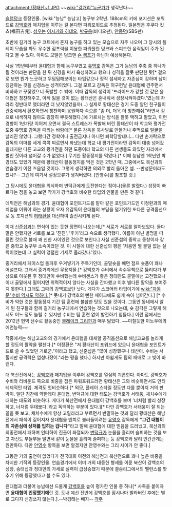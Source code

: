 attachment:/황태산~1.JPG
~~[[wiki:"강개리"누군가]]가 생각난다~~

[[슬램덩크]] 등장인물. [wiki:"능남" 능남고] 농구부 2학년. 188cm의 키에 포지션은 포워드로 [[강백호]]와 매치업을 이루는 걸 본다면 파워포워드로 추정된다. 일본명은 후쿠다 킷쵸(福田吉兆).
[[성우]]는 [[이시카와 히데오]], [[박규웅]](비디오판), [[안종덕]](SBS판)

초반에 길거리 농구 코트에서 혼자 농구를 하고 있는 모습으로 자주 나오며 그 당시의 플레이 모습을 봐도 우수한 점프력을 이용한 파워풀한 덩크와 스피드한 움직임이 주가 된다고 볼 수 있다. 아마도 모델은 덩크맨 [[숀 켐프]]가 아닌가 예상해본다. 

사실 1학년때부터 윤대협과 함께 농구부였고 [[유명호]] 감독은 그가 능남의 주축 중 하나가 될 것이라는 판단을 한 뒤 신경을 써서 육성하려고 했으나 성격을 잘못 판단한 탓[* 겉으로 보면 뭔가 느긋하고 무덤덤해보이는 타입같으나 정작 섬세하고 자존심이 강하며 남이 칭찬하는 것을 신경쓰는 성격이었다. 그걸 모르고 감독은 허구헌날 윤대협에 견주면서 비하하고 꾸짖었으니 폭발할 수 밖에. 이때 감독의 생각이 '프라이드가 강할 것 같은 윤대협은 칭찬해주고, 아직 잃을 것이 없는 황태산은 혼내줘서 성장시켜야겠다.'였는데 차라리 정반대로 했더라면 더 낫지않았을까(...) 실제로 황태산은 경기 도중 알던 친구들이 관중석에서 환호하면서 칭찬하며 응원하자 속으론 "좀 더, 더욱 더 칭찬해줘."라면서 겉으로 내색하지 않아도 굉장히 뿌듯해했다.]에 가르치는 방식을 잘못 택하고 말았고, 이런 경향이 1년가량 이어져 오면서 결국 스트레스가 폭발해 버린 황태산이 타 학교와 평가전 도중 유명호 감독을 때리는 바람에[* 물론 감독을 묵사발로 만들거나 주먹으로 얼굴을 날리진 않았다. 그랬다간 정학이나 출전금지나 아니면 퇴학당할테니… 다만 손가락으로 감독의 이마를 세게 콕콕 찌르면서 화냈는데 학교 내 평가전이라면 감독이 대충 넘어갔을테지만 다른 고교와 평가전을 하던 도중이라 학교의 다른 선생들도 와있던 자리에서 벌인 짓이라 넘어갈 수가 없었다.] 무기한 활동정지를 먹었다.[* 이때 능남엔 1학년인 박경태도 있었기 때문에 황태산이 활동정지를 먹은 것은 2학년 때, 그중에서도 북산과의 연습경기 이전 즈음일 것이다. 그렇게 생각하면 의외로 빨리 돌아온 셈. --반성문이라도 썼나?-- 그런데 여기서 설정오류가 생겨버렸다. [안영수]를 참조할 것.]

그 당시에도 윤대협을 의식하며 변덕규에게 도전한다는 점이나(물론 발렸다.) 성장이 빠르다는 점을 놓고 보면 작가가 강백호와 비슷한 타입의 인물을 만든 것 같다.

데뷔전은 해남과의 경기. 윤대협이 포인트가드를 맡아 같은 포인트가드인 이정환과의 매치업을 이뤄야 하는 상황이 오자 유감독이 윤대협의 부담을 덜기위한 또다른 공격옵션으로 동 포지션의 [[허태환]]을 대신하여 출전시키게 된다.

이때 [[신준섭]]과는 면식이 있는 듯한 장면이 나오는데,[* 서로가 서로를 알아보았다. 둘다 말은 안했지만 서로를 보고 '진진', '후키'라고 속으로 생각했다. 이름이 아닌 별명을 떠올린 것으로 볼때 꽤 친한 사이였던 것으로 보인다.] 사실 신준섭의 중학교 동창이자 같은 중학교 농구부 소속이었던 것. 이 시절에 대한 신준섭의 평은 '처음엔 별 볼일 없는 실력이었는데 그 실력이 맹렬한 기세로 올라갔다.'였다.

중거리에서 페이스업 돌파후 우겨넣기가 주특기인데, 골밑슛을 빼면 점프 슛폼이 꽤나 어설프다. 그래서 중거리에선 무용지물.[* 강백호가 수비에서 속수무책으로 뚫리다가 부상으로 아웃된 후 정대만이 수비했는데 수비센스가 좋은 정대만도 골밑에선 고전했으나 이내 골밑에서 떨어지면 위력적이지 않다는 사실을 간파했고 이후 별다른 활약을 보여주지 못한다.] 그래도 그때의 강백호보단 낫다. 게다가 스코어러 타입이기에 [[wiki:"자동문"수비 역시도 약하다.]][* 풋내기 강백호의 뻔한 페이크에도 쉽게 속아 넘어간다.] [* 수비가 약한 것은 활동정지 기간 팀 훈련에 불참한 탓도 있을 것이다. 그동안 동네에서 알게 된 친구들과 함께 길거리 농구대에서 연습하는 것으로 나오는데, 슛 감각은 그렇게 해서도 어느 정도 늘릴 수 있지만 수비는 팀 훈련 없이 발전하기 힘들다.] 이런 점에서는 2012년 현역 선수로 활동중인 [[블레이크 그리핀]]과 매우 닮았다. ~~미칠듯한 이노우에의 예언능력~~

작중에서는 해남고교와의 경기에서 윤대협을 대체할 공격옵션으로 해남고교를 놀라게 할 정도의 활약을 펼친다.[* 이정환은 "저 황태산이 포워드에 있으니 윤대협을 포인트가드로 쓸 수 있었던 거로군."이라고 했고, 신준섭은 "많이 성장했구나 태산아. 수비는 서툴지만 공격력은 엄청나졌어."라는 평을 했다.] 하지만 아쉽게도 팀의 패배로 그 빛이 바랜다.

대 북산전에서는 [[강백호]]와 매치업을 이루어 강백호를 열심히 괴롭힌다. 아마도 강백호가 수비와 리바운드 쪽으로 비중을 잡은 파워포워드라면 황태산은 그와 비슷하면서도 안티테제적인 타입. 체격도 엇비슷하다.[* 외모, 플레이 스타일 정도만 다를 뿐이지 거의 판박이. 일단 칭찬에 약한데다 윤대협, 변덕규에 대한 태도는 강백호가 서태웅, 채치수에게 대하는 태도와 비슷하다. 게다가 북산전에서 윤대협이 강백호를 보며 '너처럼 빨리 성장하고, 너처럼 무데뽀다.'라고 독백하는 부분이 있다.][* 다만 강백호가 서태웅이 잘 되는 꼴을 못 보고, 채치수에게 항상 고릴라라고 부르면서 반말하는 것과 달리 황태산은 해남전에서 패색이 짙어지자 윤대협을 벤치로 불러들이려는 [[유명호]] 감독에게 '''"그건 대협이의 자존심에 상처를 입히는 겁니다"'''라고 말해 윤대협에 대한 믿음을 드러냈고, 북산과의 최종전에서 패하며 인터하이 진출이 좌절되자 [[변덕규]]가 눈물을 흘리며 슬퍼하는 것을 보고 자신도 부들부들 떨면서 같이 눈물을 흘리며 슬퍼하는 등 강백호와 달리 인간관계는 원만하다. 다만 [[안영수]] 항목을 보면 알겠지만 안영수와는 그리 사이가 안 좋다.]

그동안 거의 출연이 없었다가 전국대회 이전의 해남전과 북산전으로 꽤나 높은 비중을 차지한 기적의 등장인물. 연습경기에서 이미 거의 대등한 형세를 이룬 북산이 강백호의 성장, 송태섭과 정대만의 가세로 실력이 급상승했기 때문에 결승리그에서의 밸런스를 맞추기 위해 등장했다고 볼 수도 있다.

윤대협과 더불어 능남에선 드물게 [[강백호]]를 높이 평가한 인물 중 하나[* 사족을 붙이자면 '''윤대협이 인정했기에'''란 것. 도내 예선 전반에 강백호를 잠시나마 발라버린 후에는 별로 그다지 신경쓰지 않는다.].--박경태는 빼자--
[[각주]]
